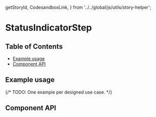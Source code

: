   getStoryId,
  CodesandboxLink,
} from '../../global/js/utils/story-helper';

# StatusIndicatorStep

## Table of Contents

- [Example usage](#example-usage)
- [Component API](#component-api)

## Example usage

{/* TODO: One example per designed use case. */}

<Canvas>
  <Story
    of={StatusIndicatorStepStories.statusIndicatorStep}
  />
</Canvas>

## Component API

<ArgsTable />
